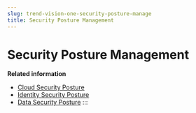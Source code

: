 ```yaml
---
slug: trend-vision-one-security-posture-manage
title: Security Posture Management
---
```

# Security Posture Management

**Related information**

- [Cloud Security Posture](cloud-posture.mdx)
- [Identity Security Posture](identity-posture.md "Gain better overall visibility over your organization's identity-related assets that might be exposed to attack and identify risk events that weaken your security posture.")
- [Data Security Posture](data-posture.md "Get instant visibility into cloud assets containing sensitive data. Data Security Posture helps you understand your organization's data risk, and to view and address cloud assets with the riskiest sensitive data.")
:::

